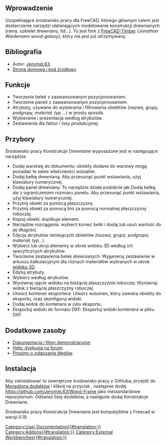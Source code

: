 <languages/>

{{VeryImportantMessage|To środowisko pracy nie jest aktywnie rozwijane ani utrzymywane, ale poszukujemy programistów i opiekunów.}}

{{TOCright}}

==Wprowadzenie==

Uzupełniające środowisko pracy dla FreeCAD, którego głównym celem jest dostarczenie narzędzi ułatwiających modelowanie konstrukcji drewnianych (rama, szkielet drewniany, itd...). To jest fork z [https://github.com/wood-galaxy/FreeCAD-Timber FreeCAD-Timber] ''(Jonathan Wiedemann wood-galaxy)'', który nie jest już utrzymywany.

==Bibliografia==

* Autor: [https://github.com/JeromeL63/ JeromeL63].
* [https://github.com/JeromeL63/Wood-Frame Strona domowa i kod źródłowy].

==Funkcje==

* Tworzenie belek z zaawansowanym pozycjonowaniem.
* Tworzenie paneli z zaawansowanym pozycjonowaniem.
* Atrybuty, używane do wybierania i filtrowania obiektów ''(nazwa, grupy, podgrupy, materiał, typ ...)'' w prosty sposób.
* Wybieranie i prezentacja według atrybutów.
* Zestawienia dla faktur i listy produkcyjnej.

==Przybory==

Środowisko pracy Konstrukcje Drewniane wyposażone jest w następujące narzędzia:
* Dodaj warstwę do dokumentu: obiekty dodane do warstwy mogą posiadać te same właściwości wizualne.
* Dodaj belkę drewnianą. Aby przesunąć punkt wstawiania, użyj klawiatury numerycznej.
* Dodaj panel drewniany. To narzędzie działa podobnie jak Dodaj belkę, ale z ograniczeniem rozmiaru panelu. Aby przesunąć punkt wstawiania, użyj klawiatury numerycznej.
* Przytnij obiekt za pomocą płaszczyzny.
* Przytnij obiekt za pomocą linii za pomocą normalnej płaszczyzny roboczej.
* Kopiuj obiekt: duplikuje element.
* Narzędzie rozciągania: wybierz koniec belki i dodaj lub usuń wartość do jej długości.
* Edycja atrybutów istniejących obiektów ''(nazwa, grupa, podgrupa, materiał, typ...)''.
* Wybierz lub ukryj elementy w oknie widoku 3D według ich specyficznych atrybutów.
* Tworzenie zestawienia belek drewnianych: Wygeneruj zestawienie w arkuszu kalkulacyjnym dla różnych materiałów wybranych w oknie [[3D_view/pl|widoku 3D]].
* Edytuj atrybuty.
* Wybierz według atrybutów.
* Wyrównaj ujęcie widoku na bieżącej płaszczyźnie roboczej: Wyrównaj widok z bieżącej płaszczyzny roboczej.
* Utwórz kontener eksportera: Utwórz wolumen, który zawiera obiekty do eksportu, oraz skonfiguruj widoki.
* Dodaj widok do kontenera w celu eksportu.
* Eksportuj widoki do formatu DXF: Eksportuj widoki kontenera w pliku DXF.

==Dodatkowe zasoby==

* [https://github.com/JeromeL63/Wood-Frame/blob/master/README.md Dokumentacja i filmy demonstracyjne].
* [https://forum.freecadweb.org/viewtopic.php?t=40458 Help: dyskusja na forum].
* [https://github.com/JeromeL63/Wood-Frame/issues Prosimy o zgłaszanie błędów].

==Instalacja==

Aby zainstalować to zewnętrzne środowisko pracy z GitHuba, przejdź do [[Std_AddonMgr/pl|Menadżera dodatków]] i kliknij na przycisk {{Button|Konfiguruj}}, następnie dodaj https://github.com/JeromeL63/Wood-Frame jako niestandardowe repozytorium. Odśwież listę dodatków, a następnie dodaj Konstrukcje Drewniane.

Środowisko pracy Konstrukcje Drewniane jest kompatybilne z Freecad w wersji 0.19.


[[Category:User Documentation{{#translation:}}]]
[[Category:Addons{{#translation:}}]]
[[Category:External Workbenches{{#translation:}}]]